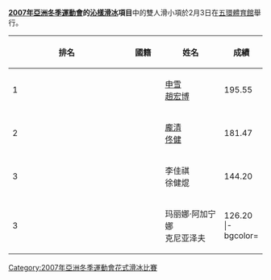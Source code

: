 '''[[2007年亞洲冬季運動會|2007年亞洲冬季運動會]]的[[2007年冬季亞洲運動會花樣滑冰比賽|沁樣滑冰]]項目'''中的雙人滑小項於2月3日在[[五環體育館|五環體育館]]舉行。

{| class=wikitable style="text-align:center" width=550
|-
! width=5%|'''排名'''
! width=15%|'''國籍'''
! width=25%|'''姓名'''
! width=15%|'''成績'''
|- bgcolor="gold"
| align="left"|1|| {{CHN}} || [[申雪|申雪]]<br />[[趙宏博|趙宏博]] || 195.55
|- bgcolor="silver"
| align="left"|2|| {{CHN}} || [[龐清|龐清]]<br />[[佟健|佟健]] ||181.47  
|-bgcolor="CC9966"
| align="left"|3|| {{CHN}} || 李佳祺<br />徐健焜 ||144.20
|-bgcolor="CC9966"
| align="left"|3||{{UZB}}||   玛丽娜·阿加宁娜 <br />克尼亚泽夫 || 126.20
|-bgcolor=
| align="left"|5||{{PRK}}||  宋美香<br />鄭永赫 || 123.13
|-bgcolor=
| align="left"|6|| {{PRK}} || 崔連<br />申光文 ||112.45
|}

[[Category:2007年亞洲冬季運動會花式滑冰比賽|Category:2007年亞洲冬季運動會花式滑冰比賽]]